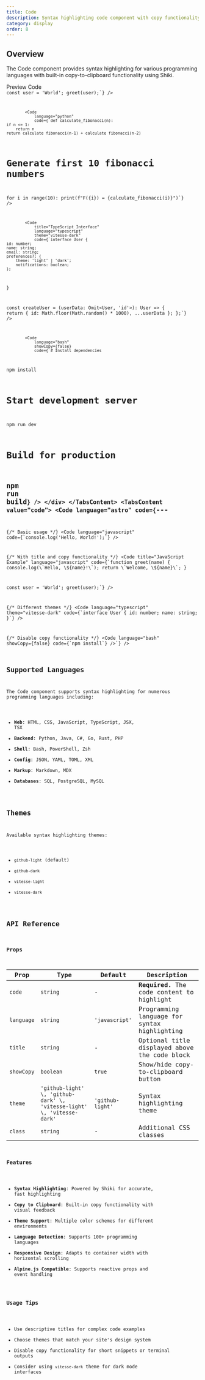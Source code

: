 ```yaml
---
title: Code
description: Syntax highlighting code component with copy functionality
category: display
order: 8
---
```



## Overview

The Code component provides syntax highlighting for various programming languages with built-in copy-to-clipboard functionality using Shiki.

<Tabs defaultValue="preview" class="h-auto">
    <TabsList variant="pills" slot="list">
        <TabsTrigger value="preview" variant="pills">
            Preview
        </TabsTrigger>
        <TabsTrigger value="code" variant="pills">
            Code
        </TabsTrigger>
    </TabsList>
    <TabsContent value="preview" preview class="space-y-4">
        <div class="space-y-4">
            <Code
                title="JavaScript Example"
                language="javascript"
                code={`function greet(name) {
    console.log(\`Hello, \${name}!\`);
    return \`Welcome, \${name}\`;
}

const user = 'World';
greet(user);`}
            />
            
            <Code
                language="python"
                code={`def calculate_fibonacci(n):
    if n <= 1:
        return n
    return calculate_fibonacci(n-1) + calculate_fibonacci(n-2)

# Generate first 10 fibonacci numbers
for i in range(10):
    print(f"F({i}) = {calculate_fibonacci(i)}")`}
            />
            
            <Code
                title="TypeScript Interface"
                language="typescript"
                theme="vitesse-dark"
                code={`interface User {
    id: number;
    name: string;
    email: string;
    preferences?: {
        theme: 'light' | 'dark';
        notifications: boolean;
    };
}

const createUser = (userData: Omit<User, 'id'>): User => {
    return {
        id: Math.floor(Math.random() * 1000),
        ...userData
    };
};`}
            />
            
            <Code
                language="bash"
                showCopy={false}
                code={`# Install dependencies
npm install

# Start development server
npm run dev

# Build for production
npm run build`}
            />
        </div>
    </TabsContent>
    <TabsContent value="code">
        <Code
            language="astro"
            code={`---
---

{/* Basic usage */}
<Code
    language="javascript"
    code={\`console.log('Hello, World!');\`}
/>

{/* With title and copy functionality */}
<Code
    title="JavaScript Example"
    language="javascript"
    code={\`function greet(name) {
    console.log(\\\`Hello, \\\${name}!\\\`);
    return \\\`Welcome, \\\${name}\\\`;
}

const user = 'World';
greet(user);\`}
/>

{/* Different themes */}
<Code
    language="typescript"
    theme="vitesse-dark"
    code={\`interface User {
    id: number;
    name: string;
}\`}
/>

{/* Disable copy functionality */}
<Code
    language="bash"
    showCopy={false}
    code={\`npm install\`}
/>`}
        />
    </TabsContent>
</Tabs>

## Supported Languages

The Code component supports syntax highlighting for numerous programming languages including:

- **Web**: HTML, CSS, JavaScript, TypeScript, JSX, TSX
- **Backend**: Python, Java, C#, Go, Rust, PHP
- **Shell**: Bash, PowerShell, Zsh
- **Config**: JSON, YAML, TOML, XML
- **Markup**: Markdown, MDX
- **Databases**: SQL, PostgreSQL, MySQL

## Themes

Available syntax highlighting themes:

- `github-light` (default)
- `github-dark`
- `vitesse-light`
- `vitesse-dark`

## API Reference

### Props

| Prop | Type | Default | Description |
|------|------|---------|-------------|
| `code` | `string` | - | **Required.** The code content to highlight |
| `language` | `string` | `'javascript'` | Programming language for syntax highlighting |
| `title` | `string` | - | Optional title displayed above the code block |
| `showCopy` | `boolean` | `true` | Show/hide copy-to-clipboard button |
| `theme` | `'github-light' \, 'github-dark' \, 'vitesse-light' \, 'vitesse-dark'` | `'github-light'` | Syntax highlighting theme |
| `class` | `string` | - | Additional CSS classes |

### Features

- **Syntax Highlighting**: Powered by Shiki for accurate, fast highlighting
- **Copy to Clipboard**: Built-in copy functionality with visual feedback
- **Theme Support**: Multiple color schemes for different environments
- **Language Detection**: Supports 100+ programming languages
- **Responsive Design**: Adapts to container width with horizontal scrolling
- **Alpine.js Compatible**: Supports reactive props and event handling

### Usage Tips

- Use descriptive titles for complex code examples
- Choose themes that match your site's design system
- Disable copy functionality for short snippets or terminal outputs
- Consider using `vitesse-dark` theme for dark mode interfaces